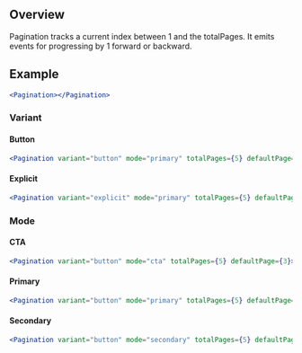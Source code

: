 
## Overview

Pagination tracks a current index between 1 and the totalPages. It emits events for progressing by 1 forward or backward.


## Example

<Pagination></Pagination>

```jsx
<Pagination></Pagination>
```

### Variant

#### Button

<Pagination variant="button" mode="primary" totalPages={5} defaultPage={3}></Pagination>

```jsx
<Pagination variant="button" mode="primary" totalPages={5} defaultPage={3}></Pagination>
```

#### Explicit

<Pagination variant="explicit" mode="primary" totalPages={5} defaultPage={3}></Pagination>

```jsx
<Pagination variant="explicit" mode="primary" totalPages={5} defaultPage={3}></Pagination>
```

### Mode

#### CTA

<Pagination variant="button" mode="cta" totalPages={5} defaultPage={3}></Pagination>

```jsx
<Pagination variant="button" mode="cta" totalPages={5} defaultPage={3}></Pagination>
```

#### Primary

<Pagination variant="button" mode="primary" totalPages={5} defaultPage={3}></Pagination>

```jsx
<Pagination variant="button" mode="primary" totalPages={5} defaultPage={3}></Pagination>
```

#### Secondary

<Pagination variant="button" mode="secondary" totalPages={5} defaultPage={3}></Pagination>

```jsx
<Pagination variant="button" mode="secondary" totalPages={5} defaultPage={3}></Pagination>
```



